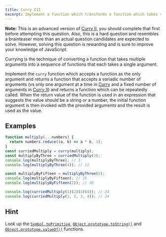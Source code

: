 ```yaml
---
title: Curry III
excerpt: Implement a function which transforms a function which takes variadic arguments into a function that can be repeatedly called with any number of arguments
---
```


**Note:** This is an advanced version of [Curry II](/questions/javascript/curry-ii), you should complete that first before attempting this question. Also, this is a hard question and resembles a brainteaser more than an actual question candidates are expected to solve. However, solving this question is rewarding and is sure to improve your knowledge of JavaScript.

Currying is the technique of converting a function that takes multiple arguments into a sequence of functions that each takes a single argument.

Implement the `curry` function which accepts a function as the only argument and returns a function that accepts a variadic number of arguments (vs only one argument at a time in [Curry](/questions/javascript/curry) and a fixed number of arguments in [Curry II](/questions/javascript/curry-ii)) and returns a function which can be repeatedly called. When the return value of the function is used in an expression that suggests the value should be a string or a number, the initial function argument is then invoked with the provided arguments and the result is used as the value.

## Examples

```js
function multiply(...numbers) {
  return numbers.reduce((a, b) => a * b, 1);
}
const curriedMultiply = curry(multiply);
const multiplyByThree = curriedMultiply(3);
console.log(multiplyByThree); // 3
console.log(multiplyByThree(4)); // 12

const multiplyByFifteen = multiplyByThree(5);
console.log(multiplyByFifteen); // 15
console.log(multiplyByFifteen(2)); // 30

console.log(curriedMultiply(1)(2)(3)(4)); // 24
console.log(curriedMultiply(1, 2, 3, 4)); // 24
```

## Hint

Look up the [`Symbol.toPrimitive`](https://developer.mozilla.org/en-US/docs/Web/JavaScript/Reference/Global_Objects/Symbol/toPrimitive), [`Object.prototype.toString()`](https://developer.mozilla.org/en-US/docs/Web/JavaScript/Reference/Global_Objects/Object/toString) and [`Object.prototype.valueOf()`](https://developer.mozilla.org/en-US/docs/Web/JavaScript/Reference/Global_Objects/Object/valueOf) functions.
